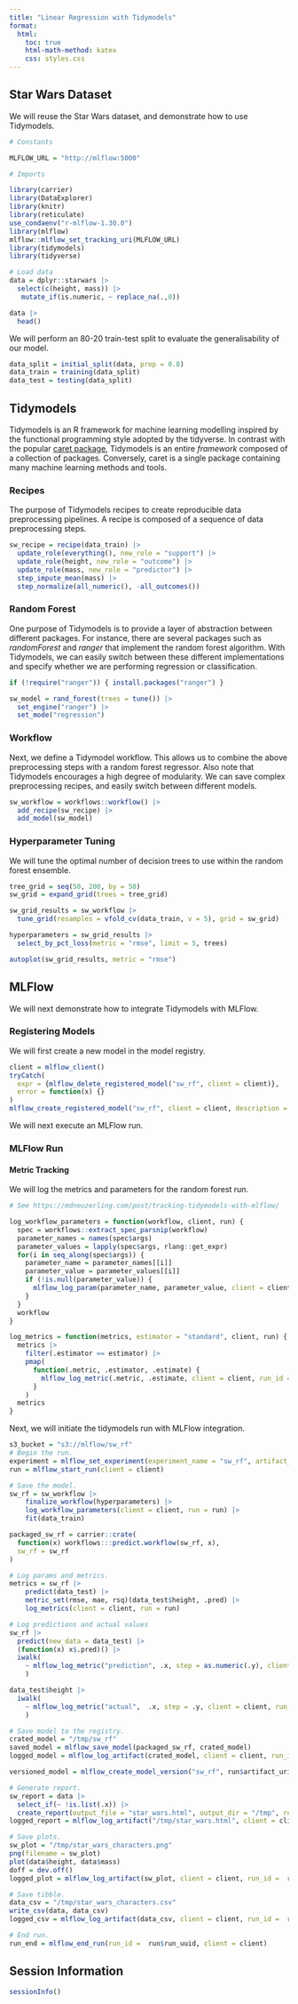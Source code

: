 ```yaml
---
title: "Linear Regression with Tidymodels"
format:
  html:
    toc: true
    html-math-method: katex
    css: styles.css
---
```


## Star Wars Dataset

We will reuse the Star Wars dataset, and demonstrate how to use Tidymodels.

```r

# Constants

MLFLOW_URL = "http://mlflow:5000"

# Imports

library(carrier)
library(DataExplorer)
library(knitr)
library(reticulate)
use_condaenv("r-mlflow-1.30.0")
library(mlflow)
mlflow::mlflow_set_tracking_uri(MLFLOW_URL)
library(tidymodels)
library(tidyverse)

# Load data
data = dplyr::starwars |>
  select(c(height, mass)) |>
   mutate_if(is.numeric, ~ replace_na(.,0))

data |>
  head()
```

We will perform an 80-20 train-test split to evaluate the generalisability of our model.

```r

data_split = initial_split(data, prop = 0.8)
data_train = training(data_split)
data_test = testing(data_split)
```

## Tidymodels

Tidymodels is an R framework for machine learning modelling inspired by the functional programming style adopted by the tidyverse. In contrast with the popular [caret package](https://cran.r-project.org/web/packages/caret/vignettes/caret.html), Tidymodels is an entire *framework* composed of a collection of packages. Conversely, caret is a single package containing many machine learning methods and tools.

### Recipes

The purpose of Tidymodels recipes to create reproducible data preprocessing pipelines. A recipe is composed of a sequence of data preprocessing steps.

```r

sw_recipe = recipe(data_train) |>
  update_role(everything(), new_role = "support") |> 
  update_role(height, new_role = "outcome") |>
  update_role(mass, new_role = "predictor") |>
  step_impute_mean(mass) |>
  step_normalize(all_numeric(), -all_outcomes())
```

### Random Forest

One purpose of Tidymodels is to provide a layer of abstraction between different packages. For instance, there are several packages such as *randomForest* and *ranger* that implement the random forest algorithm. With Tidymodels, we can easily switch between these different implementations and specify whether we are performing regression or classification.

```r

if (!require("ranger")) { install.packages("ranger") }
```

```r

sw_model = rand_forest(trees = tune()) |>
  set_engine("ranger") |>
  set_mode("regression")
```

### Workflow

Next, we define a Tidymodel workflow. This allows us to combine the above preprocessing steps with a random forest regressor. Also note that Tidymodels encourages a high degree of modularity. We can save complex preprocessing recipes, and easily switch between different models.

```r

sw_workflow = workflows::workflow() |>
  add_recipe(sw_recipe) |>
  add_model(sw_model)
```

### Hyperparameter Tuning

We will tune the optimal number of decision trees to use within the random forest ensemble.

```r

tree_grid = seq(50, 200, by = 50)
sw_grid = expand_grid(trees = tree_grid)

sw_grid_results = sw_workflow |>
  tune_grid(resamples = vfold_cv(data_train, v = 5), grid = sw_grid)

hyperparameters = sw_grid_results |> 
  select_by_pct_loss(metric = "rmse", limit = 5, trees)

autoplot(sw_grid_results, metric = "rmse") 
```

## MLFlow

We will next demonstrate how to integrate Tidymodels with MLFlow.

### Registering Models

We will first create a new model in the model registry.

```r

client = mlflow_client()
tryCatch(
  expr = {mlflow_delete_registered_model("sw_rf", client = client)},
  error = function(x) {}
)
mlflow_create_registered_model("sw_rf", client = client, description = "Perform predictions for Star Wars characters using Random Forest.")
```

We will next execute an MLFlow run.

### MLFlow Run

#### Metric Tracking

We will log the metrics and parameters for the random forest run.

```r

# See https://mdneuzerling.com/post/tracking-tidymodels-with-mlflow/

log_workflow_parameters = function(workflow, client, run) {
  spec = workflows::extract_spec_parsnip(workflow)
  parameter_names = names(spec$args)
  parameter_values = lapply(spec$args, rlang::get_expr)
  for(i in seq_along(spec$args)) {
    parameter_name = parameter_names[[i]]
    parameter_value = parameter_values[[i]]
    if (!is.null(parameter_value)) {
      mlflow_log_param(parameter_name, parameter_value, client = client, run_id = run$run_uuid)
    }
  }
  workflow
}

log_metrics = function(metrics, estimator = "standard", client, run) {
  metrics |> 
    filter(.estimator == estimator) |>
    pmap(
      function(.metric, .estimator, .estimate) {
        mlflow_log_metric(.metric, .estimate, client = client, run_id = run$run_uuid)  
      }
    )
  metrics
}
```

Next, we will initiate the tidymodels run with MLFlow integration.

```r

s3_bucket = "s3://mlflow/sw_rf"
# Begin the run.
experiment = mlflow_set_experiment(experiment_name = "sw_rf", artifact_location = s3_bucket) 
run = mlflow_start_run(client = client)

# Save the model.
sw_rf = sw_workflow |>
    finalize_workflow(hyperparameters) |>
    log_workflow_parameters(client = client, run = run) |> 
    fit(data_train)

packaged_sw_rf = carrier::crate(
  function(x) workflows:::predict.workflow(sw_rf, x),
  sw_rf = sw_rf
)

# Log params and metrics.
metrics = sw_rf |>
    predict(data_test) |>
    metric_set(rmse, mae, rsq)(data_test$height, .pred) |> 
    log_metrics(client = client, run = run)

# Log predictions and actual values
sw_rf |>
  predict(new_data = data_test) |>
  (function(x) x$.pred)() |>
  iwalk(
    ~ mlflow_log_metric("prediction", .x, step = as.numeric(.y), client = client, run_id = run$run_uuid)
    )

data_test$height |> 
  iwalk(
    ~ mlflow_log_metric("actual",  .x, step = .y, client = client, run_id = run$run_uuid)
    )

# Save model to the registry.
crated_model = "/tmp/sw_rf"
saved_model = mlflow_save_model(packaged_sw_rf, crated_model)  
logged_model = mlflow_log_artifact(crated_model, client = client, run_id =  run$run_uuid) 

versioned_model = mlflow_create_model_version("sw_rf", run$artifact_uri, run_id = run$run_uuid, client = client)

# Generate report.
sw_report = data |>
  select_if(~ !is.list(.x)) |>
  create_report(output_file = "star_wars.html", output_dir = "/tmp", report_title = "Star Wars Report", quiet = T)
logged_report = mlflow_log_artifact("/tmp/star_wars.html", client = client, run_id =  run$run_uuid) 

# Save plots.
sw_plot = "/tmp/star_wars_characters.png"
png(filename = sw_plot)
plot(data$height, data$mass)
doff = dev.off()
logged_plot = mlflow_log_artifact(sw_plot, client = client, run_id =  run$run_uuid) 

# Save tibble.
data_csv = "/tmp/star_wars_characters.csv"
write_csv(data, data_csv)
logged_csv = mlflow_log_artifact(data_csv, client = client, run_id =  run$run_uuid) 

# End run.
run_end = mlflow_end_run(run_id =  run$run_uuid, client = client)
```

## Session Information

```r

sessionInfo()
```
